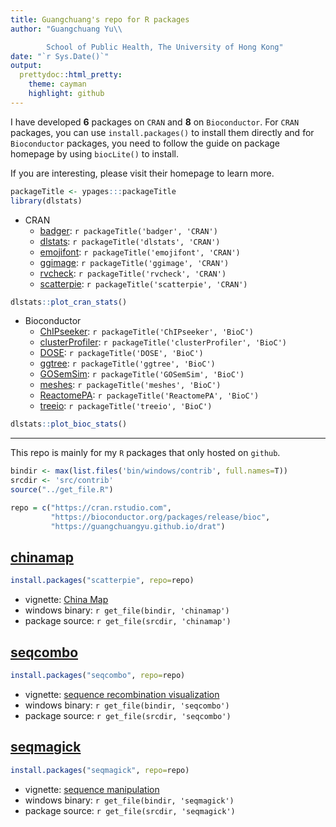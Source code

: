 ```yaml
---
title: Guangchuang's repo for R packages
author: "Guangchuang Yu\\

        School of Public Health, The University of Hong Kong"
date: "`r Sys.Date()`"
output:
  prettydoc::html_pretty:
    theme: cayman
    highlight: github
---
```


<!-- don't edit README.md, edit docs/index.rmd instead -->

I have developed **6** packages on `CRAN` and **8** on `Bioconductor`. For `CRAN` packages, you can use `install.packages()` to install them directly and for `Bioconductor` packages, you need to follow the guide on package homepage by using `biocLite()` to install.

If you are interesting, please visit their homepage to learn more.

```r
packageTitle <- ypages:::packageTitle
library(dlstats)
```

+ CRAN
	- [badger](http://cran.r-project.org/package=badger): `r packageTitle('badger', 'CRAN')`
	- [dlstats](http://cran.r-project.org/package=dlstats): `r packageTitle('dlstats', 'CRAN')`
	- [emojifont](http://cran.r-project.org/package=emojifont): `r packageTitle('emojifont', 'CRAN')`
	- [ggimage](http://cran.r-project.org/package=ggimage): `r packageTitle('ggimage', 'CRAN')`
	- [rvcheck](http://cran.r-project.org/package=rvcheck): `r packageTitle('rvcheck', 'CRAN')`
	- [scatterpie](http://cran.r-project.org/package=scatterpie): `r packageTitle('scatterpie', 'CRAN')`

```r
dlstats::plot_cran_stats()
```


+ Bioconductor
	- [ChIPseeker](https://guangchuangyu.github.io/ChIPseeker): `r packageTitle('ChIPseeker', 'BioC')`
	- [clusterProfiler](https://guangchuangyu.github.io/clusterProfiler): `r packageTitle('clusterProfiler', 'BioC')`
	- [DOSE](https://guangchuangyu.github.io/DOSE): `r packageTitle('DOSE', 'BioC')`
	- [ggtree](https://guangchuangyu.github.io/ggtree): `r packageTitle('ggtree', 'BioC')`
	- [GOSemSim](https://guangchuangyu.github.io/GOSemSim): `r packageTitle('GOSemSim', 'BioC')`
	- [meshes](https://guangchuangyu.github.io/meshes): `r packageTitle('meshes', 'BioC')`
	- [ReactomePA](https://guangchuangyu.github.io/ReactomePA): `r packageTitle('ReactomePA', 'BioC')`
    - [treeio](https://www.bioconductor.org/packages/treeio): `r packageTitle('treeio', 'BioC')`

```r
dlstats::plot_bioc_stats()
```

-----

This repo is mainly for my `R` packages that only hosted on `github`.

```r
bindir <- max(list.files('bin/windows/contrib', full.names=T))
srcdir <- 'src/contrib'
source("../get_file.R")
```

```r
repo = c("https://cran.rstudio.com",
         "https://bioconductor.org/packages/release/bioc",
         "https://guangchuangyu.github.io/drat")
```


## [chinamap](https://github.com/GuangchuangYu/chinamap)

```r
install.packages("scatterpie", repo=repo)
```

- vignette: [China Map](https://guangchuangyu.github.io/chinamap/)
- windows binary: `r get_file(bindir, 'chinamap')`
- package source: `r get_file(srcdir, 'chinamap')`



## [seqcombo](https://github.com/GuangchuangYu/seqcombo)

```r
install.packages("seqcombo", repo=repo)
```

- vignette: [sequence recombination visualization](https://guangchuangyu.github.io/seqcombo/)
- windows binary: `r get_file(bindir, 'seqcombo')`
- package source: `r get_file(srcdir, 'seqcombo')`

## [seqmagick](https://github.com/GuangchuangYu/seqmagick)

```r
install.packages("seqmagick", repo=repo)
```

- vignette: [sequence manipulation](https://guangchuangyu.github.io/seqmagick/)
- windows binary: `r get_file(bindir, 'seqmagick')`
- package source: `r get_file(srcdir, 'seqmagick')`





<!--

## [skleid](https://github.com/GuangchuangYu/skleid)

```r
install.packages("skleid", repo=repo)
```

- windows binary: `r get_file(bindir, 'skleid')`
- package source: `r get_file(srcdir, 'skleid')`

-->
